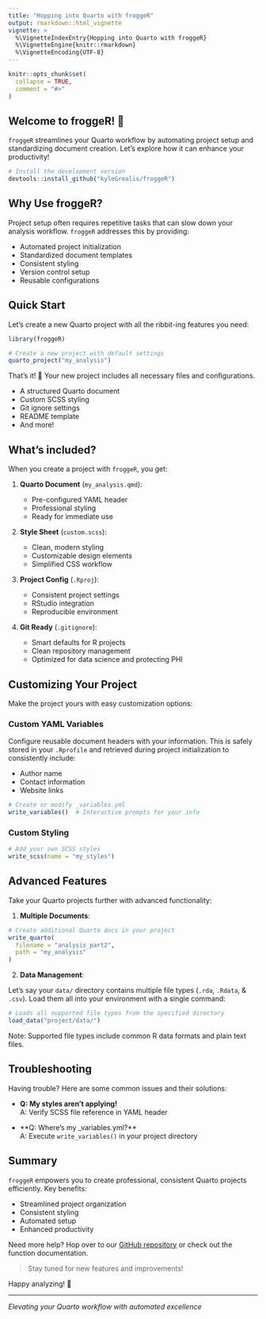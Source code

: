 ```yaml
---
title: "Hopping into Quarto with froggeR"
output: rmarkdown::html_vignette
vignette: >
  %\VignetteIndexEntry{Hopping into Quarto with froggeR}
  %\VignetteEngine{knitr::rmarkdown}
  %\VignetteEncoding{UTF-8}
---
```


```r
knitr::opts_chunk$set(
  collapse = TRUE,
  comment = "#>"
)
```

## Welcome to froggeR! 🐸

`froggeR` streamlines your Quarto workflow by automating project setup and standardizing document creation. Let's explore how it can enhance your productivity!

```r
# Install the development version
devtools::install_github("kyleGrealis/froggeR")
```

## Why Use froggeR?

Project setup often requires repetitive tasks that can slow down your analysis workflow. `froggeR` addresses this by providing:

- Automated project initialization
- Standardized document templates
- Consistent styling
- Version control setup
- Reusable configurations


## Quick Start

Let's create a new Quarto project with all the ribbit-ing features you need:

```r
library(froggeR)

# Create a new project with default settings
quarto_project("my_analysis")
```

That's it! 🎉 Your new project includes all necessary files and configurations.

- A structured Quarto document
- Custom SCSS styling
- Git ignore settings
- README template
- And more!

## What's included?

When you create a project with `froggeR`, you get:

1. **Quarto Document** (`my_analysis.qmd`):

   - Pre-configured YAML header
   - Professional styling
   - Ready for immediate use

2. **Style Sheet** (`custom.scss`):

   - Clean, modern styling
   - Customizable design elements
   - Simplified CSS workflow

3. **Project Config** (`.Rproj`):

   - Consistent project settings
   - RStudio integration
   - Reproducible environment

4. **Git Ready** (`.gitignore`):

   - Smart defaults for R projects
   - Clean repository management
   - Optimized for data science and protecting PHI

## Customizing Your Project

Make the project yours with easy customization options:

### Custom YAML Variables

Configure reusable document headers with your information. This is safely stored in your `.Rprofile` and retrieved during project initialization to consistently include:

- Author name
- Contact information
- Website links

```r
# Create or modify _variables.yml
write_variables()  # Interactive prompts for your info
```

### Custom Styling

```r
# Add your own SCSS styles
write_scss(name = "my_styles")
```

## Advanced Features

Take your Quarto projects further with advanced functionality:

1. **Multiple Documents**:
```r
# Create additional Quarto docs in your project
write_quarto(
  filename = "analysis_part2",
  path = "my_analysis"
)
```

2. **Data Management**:

Let's say your `data/` directory contains multiple file types (`.rda`, `.Rdata`, & `.csv`). Load them all into your environment with a single command:
```r
# Loads all supported file types from the specified directory
load_data("project/data/")
```

Note: Supported file types include common R data formats and plain text files.

## Troubleshooting

Having trouble? Here are some common issues and their solutions:

- **Q: My styles aren't applying!**  
  A: Verify SCSS file reference in YAML header

- **Q: Where's my _variables.yml?**  
  A: Execute `write_variables()` in your project directory

## Summary

`froggeR` empowers you to create professional, consistent Quarto projects efficiently. Key benefits:

- Streamlined project organization
- Consistent styling
- Automated setup
- Enhanced productivity

Need more help? Hop over to our [GitHub repository](https://github.com/kyleGrealis/froggeR) or check out the function documentation.

> Stay tuned for new features and improvements!

Happy analyzing! 🐸

---
*Elevating your Quarto workflow with automated excellence*
